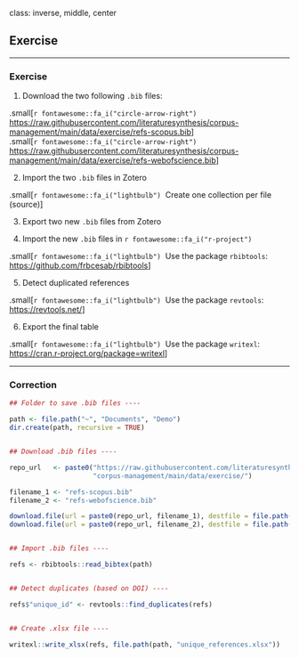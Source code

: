 class: inverse, middle, center

## Exercise

---

### Exercise

1. Download the two following `.bib` files:
  
  .small[`r fontawesome::fa_i("circle-arrow-right")`&nbsp; <https://raw.githubusercontent.com/literaturesynthesis/corpus-management/main/data/exercise/refs-scopus.bib>]
  <br/ >
  .small[`r fontawesome::fa_i("circle-arrow-right")`&nbsp; <https://raw.githubusercontent.com/literaturesynthesis/corpus-management/main/data/exercise/refs-webofscience.bib>]

2. Import the two `.bib` files in Zotero

  .small[`r fontawesome::fa_i("lightbulb")`&nbsp; Create one collection per file (source)]

3. Export two new `.bib` files from Zotero

4. Import the new `.bib` files in `r fontawesome::fa_i("r-project")`

  .small[`r fontawesome::fa_i("lightbulb")`&nbsp; Use the package `rbibtools`: <https://github.com/frbcesab/rbibtools>]
  
5. Detect duplicated references
  
  .small[`r fontawesome::fa_i("lightbulb")`&nbsp; Use the package `revtools`: <https://revtools.net/>]

6. Export the final table

  .small[`r fontawesome::fa_i("lightbulb")`&nbsp; Use the package `writexl`: <https://cran.r-project.org/package=writexl>]

---


### Correction

```r
## Folder to save .bib files ----

path <- file.path("~", "Documents", "Demo")
dir.create(path, recursive = TRUE)


## Download .bib files ----

repo_url   <- paste0("https://raw.githubusercontent.com/literaturesynthesis/", 
                     "corpus-management/main/data/exercise/")

filename_1 <- "refs-scopus.bib"
filename_2 <- "refs-webofscience.bib"

download.file(url = paste0(repo_url, filename_1), destfile = file.path(path, filename_1))
download.file(url = paste0(repo_url, filename_2), destfile = file.path(path, filename_2))


## Import .bib files ----

refs <- rbibtools::read_bibtex(path)


## Detect duplicates (based on DOI) ----

refs$"unique_id" <- revtools::find_duplicates(refs)


## Create .xlsx file ----

writexl::write_xlsx(refs, file.path(path, "unique_references.xlsx"))
```
